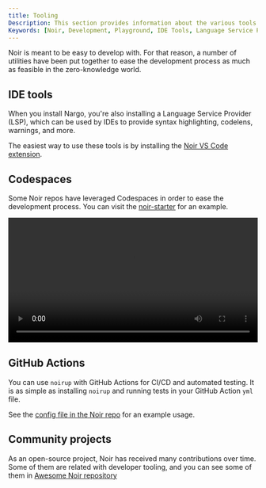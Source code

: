 ```yaml
---
title: Tooling
Description: This section provides information about the various tools and utilities available for Noir development. It covers the Noir playground, IDE tools, Codespaces, and community projects.
Keywords: [Noir, Development, Playground, IDE Tools, Language Service Provider, VS Code Extension, Codespaces, noir-starter, Community Projects, Awesome Noir Repository, Developer Tooling]
---
```


Noir is meant to be easy to develop with. For that reason, a number of utilities have been put together to ease the development process as much as feasible in the zero-knowledge world.

## IDE tools

When you install Nargo, you're also installing a Language Service Provider (LSP), which can be used by IDEs to provide syntax highlighting, codelens, warnings, and more.

The easiest way to use these tools is by installing the [Noir VS Code extension](https://marketplace.visualstudio.com/items?itemName=noir-lang.vscode-noir).

## Codespaces

Some Noir repos have leveraged Codespaces in order to ease the development process. You can visit the [noir-starter](https://github.com/noir-lang/noir-starter) for an example.

<video width="100%" height="auto" controls>
  <source src={require('@site/static/video/codespaces_showcase.mp4').default} type="video/mp4" />
  Your browser does not support the video tag.
</video>

## GitHub Actions

You can use `noirup` with GitHub Actions for CI/CD and automated testing. It is as simple as
installing `noirup` and running tests in your GitHub Action `yml` file.

See the
[config file in the Noir repo](https://github.com/TomAFrench/noir-hashes/blob/master/.github/workflows/noir.yml) for an example usage.

## Community projects

As an open-source project, Noir has received many contributions over time. Some of them are related with developer tooling, and you can see some of them in [Awesome Noir repository](https://github.com/noir-lang/awesome-noir#dev-tools)
